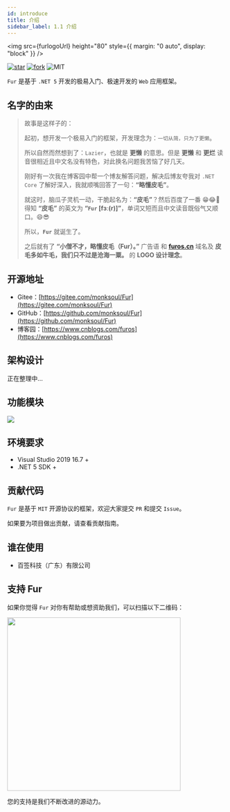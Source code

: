 ```yaml
---
id: introduce
title: 介绍
sidebar_label: 1.1 介绍
---
```



<img
  src={furlogoUrl}
  height="80"
  style={{ margin: "0 auto", display: "block" }}
/>

<div style={{textAlign:"center",marginTop:25}}>


[![star](https://gitee.com/monksoul/Fur/badge/star.svg?theme=dark)](https://gitee.com/monksoul/Fur/stargazers) [![fork](https://gitee.com/monksoul/Fur/badge/fork.svg?theme=dark)](https://gitee.com/monksoul/Fur/members) ![MIT](https://img.shields.io/badge/license-MIT-3963bc.svg)

</div>


<div style={{textAlign:"center"}}>


`Fur` 是基于 `.NET 5` 开发的极易入门、极速开发的 `Web` 应用框架。

</div>


## 名字的由来

> 故事是这样子的：
>
> 起初，想开发一个极易入门的框架，开发理念为：`一切从简，只为了更懒`。
>
> 所以自然而然想到了：`Lazier`，也就是 **更懒** 的意思。但是 **更懒** 和 **更烂** 读音很相近且中文名没有特色，对此换名问题我苦恼了好几天。
>
> 刚好有一次我在博客园中帮一个博友解答问题，解决后博友夸我对 `.NET Core` 了解好深入，我就顺嘴回答了一句：**“略懂皮毛”**。
>
> 就这时，脑瓜子灵机一动，干脆起名为：**“皮毛”**？然后百度了一番 😁😂🤣 得知 **“皮毛”** 的英文为 **“`Fur` [fɜː(r)]”**，单词又短而且中文读音既俗气又顺口。😄😎
>
> 所以，**`Fur`** 就诞生了。
>
> 之后就有了 **“小僧不才，略懂皮毛（Fur）。”** 广告语 和 **[furos.cn](https://furos.cn)** 域名及 **皮毛多如牛毛，我们只不过是沧海一粟。** 的 **LOGO 设计理念**。

## 开源地址

- Gitee：[https://gitee.com/monksoul/Fur](https://gitee.com/monksoul/Fur)
- GitHub：[https://github.com/monksoul/Fur](https://github.com/monksoul/Fur)
- 博客园：[https://www.cnblogs.com/furos](https://www.cnblogs.com/furos)

## 架构设计

正在整理中...

## 功能模块


<img src={furfunctions} />

## 环境要求

- Visual Studio 2019 16.7 +
- .NET 5 SDK +

## 贡献代码

`Fur` 是基于 `MIT` 开源协议的框架，欢迎大家提交 `PR` 和提交 `Issue`。

如果要为项目做出贡献，请查看贡献指南。

## 谁在使用

- 百签科技（广东）有限公司

## 支持 Fur

如果你觉得 `Fur` 对你有帮助或想资助我们，可以扫描以下二维码：


<img src={skmUrl} height="400" />

您的支持是我们不断改进的源动力。
